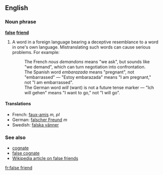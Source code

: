 ==English==
===Noun phrase===
'''[[false]] [[friend]]'''
# {{idiom}} A word in a foreign language bearing a deceptive resemblance to a word in one's own language. Mistranslating such words can cause serious problems. For example:
#:The French ''nous demandons'' means "we ask", but sounds like "we demand", which can turn negotiation into confrontation.
#:The Spanish word ''embarazada'' means "pregnant", not "embarrassed" &mdash; "Estoy embarazada" means "I am pregnant," not "I am embarrassed".
#:The German word ''will'' (want) is not a future tense marker &mdash; "Ich will gehen" means "I want to go," not "I will go".

====Translations====
*French: [[faux-amis]] ''m, pl''
*German: [[falscher Freund]] ''m''
*Swedish: [[falska vänner]]

===See also===
*[[cognate]]
*[[false cognate]]
*[[w:en:false friend|Wikipedia article on false friends]]

[[fr:false friend]]